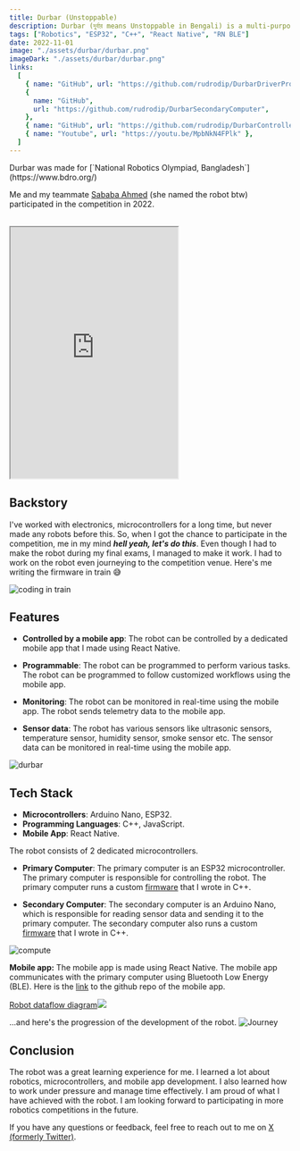 ```yaml
---
title: Durbar (Unstoppable)
description: Durbar (দুর্বার means Unstoppable in Bengali) is a multi-purpose robot that is controlled by a dedicated mobile app and can be programmed to perform various tasks.
tags: ["Robotics", "ESP32", "C++", "React Native", "RN BLE"]
date: 2022-11-01
image: "./assets/durbar/durbar.png"
imageDark: "./assets/durbar/durbar.png"
links:
  [
    { name: "GitHub", url: "https://github.com/rudrodip/DurbarDriverProgram" },
    {
      name: "GitHub",
      url: "https://github.com/rudrodip/DurbarSecondaryComputer",
    },
    { name: "GitHub", url: "https://github.com/rudrodip/DurbarController" },
    { name: "Youtube", url: "https://youtu.be/MpbNkN4FPlk" },
  ]
---
```


<Callout>
  Durbar was made for [`National Robotics Olympiad, Bangladesh`](https://www.bdro.org/)
  
  Me and my teammate [Sababa Ahmed](https://www.linkedin.com/in/sababa-ahmed-2675a3206) (she named the robot btw) participated in the competition in 2022.
</Callout>

<br />
<iframe
  className="w-full"
  height="450"
  src="https://www.youtube.com/embed/MpbNkN4FPlk?mute=1&autoplay=1&loop=1&playlist=MpbNkN4FPlk"
  title="🙂"
  allow="accelerometer; autoplay; clipboard-write; encrypted-media; gyroscope; picture-in-picture; web-share"
  referrerPolicy="strict-origin-when-cross-origin"
></iframe>

## Backstory

I've worked with electronics, microcontrollers for a long time, but never made any robots before this. So, when I got the chance to participate in the competition, me in my mind ***hell yeah, let's do this***. Even though I had to make the robot during my final exams, I managed to make it work. I had to work on the robot even journeying to the competition venue. Here's me writing the firmware in train 😅

![coding in train](./assets/durbar/coding.png)

## Features

- **Controlled by a mobile app**: The robot can be controlled by a dedicated mobile app that I made using React Native.

- **Programmable**: The robot can be programmed to perform various tasks. The robot can be programmed to follow customized workflows using the mobile app.

- **Monitoring**: The robot can be monitored in real-time using the mobile app. The robot sends telemetry data to the mobile app.

- **Sensor data**: The robot has various sensors like ultrasonic sensors, temperature sensor, humidity sensor, smoke sensor etc. The sensor data can be monitored in real-time using the mobile app.

![durbar](./assets/durbar/robot.png)

## Tech Stack

- **Microcontrollers**: Arduino Nano, ESP32.
- **Programming Languages**: C++, JavaScript.
- **Mobile App**: React Native.

The robot consists of 2 dedicated microcontrollers.

- **Primary Computer**: The primary computer is an ESP32 microcontroller. The primary computer is responsible for controlling the robot. The primary computer runs a custom [firmware](https://github.com/rudrodip/DurbarDriverProgram) that I wrote in C++.

- **Secondary Computer**: The secondary computer is an Arduino Nano, which is responsible for reading sensor data and sending it to the primary computer. The secondary computer also runs a custom [firmware](https://github.com/rudrodip/DurbarSecondaryComputer) that I wrote in C++.

![compute](./assets/durbar/compute.png)

**Mobile app:** The mobile app is made using React Native. The mobile app communicates with the primary computer using Bluetooth Low Energy (BLE). Here is the [link](https://github.com/rudrodip/DurbarController) to the github repo of the mobile app.

[Robot dataflow diagram![](https://app.eraser.io/workspace/mqJ6NZ2ijWhToYhJRTGg/preview?elements=u7TBq_GLRcQcNkHoiRmgwg&type=embed)](https://app.eraser.io/workspace/mqJ6NZ2ijWhToYhJRTGg?elements=u7TBq_GLRcQcNkHoiRmgwg)


...and here's the progression of the development of the robot.
![Journey](./assets/durbar/durbar.png)

## Conclusion

The robot was a great learning experience for me. I learned a lot about robotics, microcontrollers, and mobile app development. I also learned how to work under pressure and manage time effectively. I am proud of what I have achieved with the robot. I am looking forward to participating in more robotics competitions in the future.

If you have any questions or feedback, feel free to reach out to me on [X (formerly Twitter)](https://x.com/rds_agi).